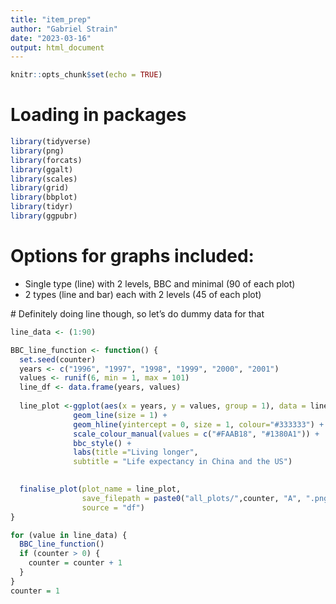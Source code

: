 ```yaml
---
title: "item_prep"
author: "Gabriel Strain"
date: "2023-03-16"
output: html_document
---
```


```r
knitr::opts_chunk$set(echo = TRUE)
```

# Loading in packages

```r
library(tidyverse)
library(png)
library(forcats)
library(ggalt)
library(scales)
library(grid)
library(bbplot)
library(tidyr)
library(ggpubr)
```

# Options for graphs included:

 - Single type (line) with 2 levels, BBC and minimal (90 of each plot)
 - 2 types (line and bar) each with 2 levels (45 of each plot)
 
 # Definitely doing line though, so let's do dummy data for that
 
```r

line_data <- (1:90)

BBC_line_function <- function() {
  set.seed(counter)
  years <- c("1996", "1997", "1998", "1999", "2000", "2001")
  values <- runif(6, min = 1, max = 101)
  line_df <- data.frame(years, values)
  
  line_plot <-ggplot(aes(x = years, y = values, group = 1), data = line_df) +
              geom_line(size = 1) +
              geom_hline(yintercept = 0, size = 1, colour="#333333") +
              scale_colour_manual(values = c("#FAAB18", "#1380A1")) +
              bbc_style() +
              labs(title ="Living longer",
              subtitle = "Life expectancy in China and the US")

  
  finalise_plot(plot_name = line_plot,
                save_filepath = paste0("all_plots/",counter, "A", ".png"),
                source = "df")
}
```
 
```r
for (value in line_data) {
  BBC_line_function()
  if (counter > 0) {
    counter = counter + 1
  }
}
counter = 1
```

 
 
 
 
 
 
 
 
 
 
 
 
